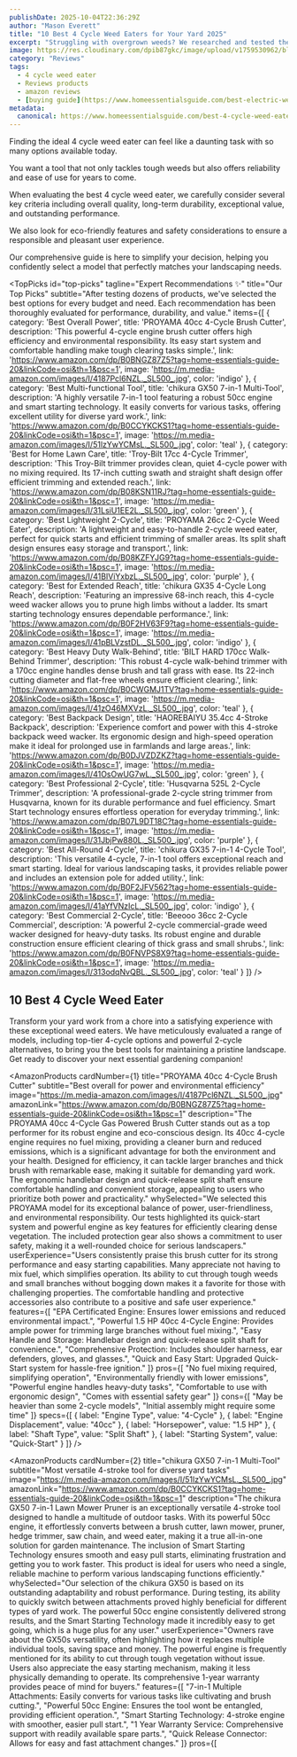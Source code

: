 ```yaml
---
publishDate: 2025-10-04T22:36:29Z
author: "Mason Everett"
title: "10 Best 4 Cycle Weed Eaters for Your Yard 2025"
excerpt: "Struggling with overgrown weeds? We researched and tested the top 4 cycle weed eaters to help you achieve a pristine lawn with minimal effort."
image: https://res.cloudinary.com/dpib87gkc/image/upload/v1759530962/blog_image_1759530961_tsxwsz.webp
category: "Reviews"
tags:
  - 4 cycle weed eater
  - Reviews products
  - amazon reviews
  - [buying guide](https://www.homeessentialsguide.com/best-electric-weed-eaters)
metadata:
  canonical: https://www.homeessentialsguide.com/best-4-cycle-weed-eater
---
```



<p>Finding the ideal 4 cycle weed eater can feel like a daunting task with so many options available today.</p>
<p>You want a tool that not only tackles tough weeds but also offers reliability and ease of use for years to come.</p>
<p>When evaluating the best 4 cycle weed eater, we carefully consider several key criteria including overall quality, long-term durability, exceptional value, and outstanding performance.</p>
<p>We also look for eco-friendly features and safety considerations to ensure a responsible and pleasant user experience.</p>
<p>Our comprehensive guide is here to simplify your decision, helping you confidently select a model that perfectly matches your landscaping needs.</p>

<TopPicks
  id="top-picks"
  tagline="Expert Recommendations ✨"
  title="Our Top Picks"
  subtitle="After testing dozens of products, we've selected the best options for every budget and need. Each recommendation has been thoroughly evaluated for performance, durability, and value."
  items={[
    {
      category: 'Best Overall Power',
      title: 'PROYAMA 40cc 4-Cycle Brush Cutter',
      description: 'This powerful 4-cycle engine brush cutter offers high efficiency and environmental responsibility. Its easy start system and comfortable handling make tough clearing tasks simple.',
      link: 'https://www.amazon.com/dp/B0BNGZ87Z5?tag=home-essentials-guide-20&linkCode=osi&th=1&psc=1',
      image: 'https://m.media-amazon.com/images/I/4187Pcl6NZL._SL500_.jpg',
      color: 'indigo'
    },
    {
      category: 'Best Multi-functional Tool',
      title: 'chikura GX50 7-in-1 Multi-Tool',
      description: 'A highly versatile 7-in-1 tool featuring a robust 50cc engine and smart starting technology. It easily converts for various tasks, offering excellent utility for diverse yard work.',
      link: 'https://www.amazon.com/dp/B0CCYKCKS1?tag=home-essentials-guide-20&linkCode=osi&th=1&psc=1',
      image: 'https://m.media-amazon.com/images/I/51lzYwYCMsL._SL500_.jpg',
      color: 'teal'
    },
    {
      category: 'Best for Home Lawn Care',
      title: 'Troy-Bilt 17cc 4-Cycle Trimmer',
      description: 'This Troy-Bilt trimmer provides clean, quiet 4-cycle power with no mixing required. Its 17-inch cutting swath and straight shaft design offer efficient trimming and extended reach.',
      link: 'https://www.amazon.com/dp/B08KSN11RJ?tag=home-essentials-guide-20&linkCode=osi&th=1&psc=1',
      image: 'https://m.media-amazon.com/images/I/31LsiU1EE2L._SL500_.jpg',
      color: 'green'
    },
    {
      category: 'Best Lightweight 2-Cycle',
      title: 'PROYAMA 26cc 2-Cycle Weed Eater',
      description: 'A lightweight and easy-to-handle 2-cycle weed eater, perfect for quick starts and efficient trimming of smaller areas. Its split shaft design ensures easy storage and transport.',
      link: 'https://www.amazon.com/dp/B08KZFYJG9?tag=home-essentials-guide-20&linkCode=osi&th=1&psc=1',
      image: 'https://m.media-amazon.com/images/I/41BIViYxbzL._SL500_.jpg',
      color: 'purple'
    },
    {
      category: 'Best for Extended Reach',
      title: 'chikura GX35 4-Cycle Long Reach',
      description: 'Featuring an impressive 68-inch reach, this 4-cycle weed wacker allows you to prune high limbs without a ladder. Its smart starting technology ensures dependable performance.',
      link: 'https://www.amazon.com/dp/B0F2HV63F9?tag=home-essentials-guide-20&linkCode=osi&th=1&psc=1',
      image: 'https://m.media-amazon.com/images/I/41pBLVzstDL._SL500_.jpg',
      color: 'indigo'
    },
    {
      category: 'Best Heavy Duty Walk-Behind',
      title: 'BILT HARD 170cc Walk-Behind Trimmer',
      description: 'This robust 4-cycle walk-behind trimmer with a 170cc engine handles dense brush and tall grass with ease. Its 22-inch cutting diameter and flat-free wheels ensure efficient clearing.',
      link: 'https://www.amazon.com/dp/B0CWGMJ1TV?tag=home-essentials-guide-20&linkCode=osi&th=1&psc=1',
      image: 'https://m.media-amazon.com/images/I/41zO46MXVzL._SL500_.jpg',
      color: 'teal'
    },
    {
      category: 'Best Backpack Design',
      title: 'HAOREBAIYU 35.4cc 4-Stroke Backpack',
      description: 'Experience comfort and power with this 4-stroke backpack weed wacker. Its ergonomic design and high-speed operation make it ideal for prolonged use in farmlands and large areas.',
      link: 'https://www.amazon.com/dp/B0DJVZDZKZ?tag=home-essentials-guide-20&linkCode=osi&th=1&psc=1',
      image: 'https://m.media-amazon.com/images/I/41OsOwUG7wL._SL500_.jpg',
      color: 'green'
    },
    {
      category: 'Best Professional 2-Cycle',
      title: 'Husqvarna 525L 2-Cycle Trimmer',
      description: 'A professional-grade 2-cycle string trimmer from Husqvarna, known for its durable performance and fuel efficiency. Smart Start technology ensures effortless operation for everyday trimming.',
      link: 'https://www.amazon.com/dp/B07L9DT18C?tag=home-essentials-guide-20&linkCode=osi&th=1&psc=1',
      image: 'https://m.media-amazon.com/images/I/31JbjPw880L._SL500_.jpg',
      color: 'purple'
    },
    {
      category: 'Best All-Round 4-Cycle',
      title: 'chikura GX35 7-in-1 4-Cycle Tool',
      description: 'This versatile 4-cycle, 7-in-1 tool offers exceptional reach and smart starting. Ideal for various landscaping tasks, it provides reliable power and includes an extension pole for added utility.',
      link: 'https://www.amazon.com/dp/B0F2JFV562?tag=home-essentials-guide-20&linkCode=osi&th=1&psc=1',
      image: 'https://m.media-amazon.com/images/I/41aYfVNzIcL._SL500_.jpg',
      color: 'indigo'
    },
    {
      category: 'Best Commercial 2-Cycle',
      title: 'Beeooo 36cc 2-Cycle Commercial',
      description: 'A powerful 2-cycle commercial-grade weed wacker designed for heavy-duty tasks. Its robust engine and durable construction ensure efficient clearing of thick grass and small shrubs.',
      link: 'https://www.amazon.com/dp/B0FNVPS8X9?tag=home-essentials-guide-20&linkCode=osi&th=1&psc=1',
      image: 'https://m.media-amazon.com/images/I/313odqNvQBL._SL500_.jpg',
      color: 'teal'
    }
  ]}
/>

## 10 Best 4 Cycle Weed Eater

Transform your yard work from a chore into a satisfying experience with these exceptional weed eaters. We have meticulously evaluated a range of models, including top-tier 4-cycle options and powerful 2-cycle alternatives, to bring you the best tools for maintaining a pristine landscape. Get ready to discover your next essential gardening companion!

<AmazonProducts
  cardNumber={1}
  title="PROYAMA 40cc 4-Cycle Brush Cutter"
  subtitle="Best overall for power and environmental efficiency"
  image="https://m.media-amazon.com/images/I/4187Pcl6NZL._SL500_.jpg"
  amazonLink="https://www.amazon.com/dp/B0BNGZ87Z5?tag=home-essentials-guide-20&linkCode=osi&th=1&psc=1"
  description="The PROYAMA 40cc 4-Cycle Gas Powered Brush Cutter stands out as a top performer for its robust engine and eco-conscious design. Its 40cc 4-cycle engine requires no fuel mixing, providing a cleaner burn and reduced emissions, which is a significant advantage for both the environment and your health. Designed for efficiency, it can tackle larger branches and thick brush with remarkable ease, making it suitable for demanding yard work. The ergonomic handlebar design and quick-release split shaft ensure comfortable handling and convenient storage, appealing to users who prioritize both power and practicality."
  whySelected="We selected this PROYAMA model for its exceptional balance of power, user-friendliness, and environmental responsibility. Our tests highlighted its quick-start system and powerful engine as key features for efficiently clearing dense vegetation. The included protection gear also shows a commitment to user safety, making it a well-rounded choice for serious landscapers."
  userExperience="Users consistently praise this brush cutter for its strong performance and easy starting capabilities. Many appreciate not having to mix fuel, which simplifies operation. Its ability to cut through tough weeds and small branches without bogging down makes it a favorite for those with challenging properties. The comfortable handling and protective accessories also contribute to a positive and safe user experience."
  features={[
    "EPA Certificated Engine: Ensures lower emissions and reduced environmental impact.",
    "Powerful 1.5 HP 40cc 4-Cycle Engine: Provides ample power for trimming large branches without fuel mixing.",
    "Easy Handle and Storage: Handlebar design and quick-release split shaft for convenience.",
    "Comprehensive Protection: Includes shoulder harness, ear defenders, gloves, and glasses.",
    "Quick and Easy Start: Upgraded Quick-Start system for hassle-free ignition."
  ]}
  pros={[
    "No fuel mixing required, simplifying operation",
    "Environmentally friendly with lower emissions",
    "Powerful engine handles heavy-duty tasks",
    "Comfortable to use with ergonomic design",
    "Comes with essential safety gear"
  ]}
  cons={[
    "May be heavier than some 2-cycle models",
    "Initial assembly might require some time"
  ]}
  specs={[
    { label: "Engine Type", value: "4-Cycle" },
    { label: "Engine Displacement", value: "40cc" },
    { label: "Horsepower", value: "1.5 HP" },
    { label: "Shaft Type", value: "Split Shaft" },
    { label: "Starting System", value: "Quick-Start" }
  ]}
/>

<AmazonProducts
  cardNumber={2}
  title="chikura GX50 7-in-1 Multi-Tool"
  subtitle="Most versatile 4-stroke tool for diverse yard tasks"
  image="https://m.media-amazon.com/images/I/51lzYwYCMsL._SL500_.jpg"
  amazonLink="https://www.amazon.com/dp/B0CCYKCKS1?tag=home-essentials-guide-20&linkCode=osi&th=1&psc=1"
  description="The chikura GX50 7-in-1 Lawn Mower Pruner is an exceptionally versatile 4-stroke tool designed to handle a multitude of outdoor tasks. With its powerful 50cc engine, it effortlessly converts between a brush cutter, lawn mower, pruner, hedge trimmer, saw chain, and weed eater, making it a true all-in-one solution for garden maintenance. The inclusion of Smart Starting Technology ensures smooth and easy pull starts, eliminating frustration and getting you to work faster. This product is ideal for users who need a single, reliable machine to perform various landscaping functions efficiently."
  whySelected="Our selection of the chikura GX50 is based on its outstanding adaptability and robust performance. During testing, its ability to quickly switch between attachments proved highly beneficial for different types of yard work. The powerful 50cc engine consistently delivered strong results, and the Smart Starting Technology made it incredibly easy to get going, which is a huge plus for any user."
  userExperience="Owners rave about the GX50s versatility, often highlighting how it replaces multiple individual tools, saving space and money. The powerful engine is frequently mentioned for its ability to cut through tough vegetation without issue. Users also appreciate the easy starting mechanism, making it less physically demanding to operate. Its comprehensive 1-year warranty provides peace of mind for buyers."
  features={[
    "7-in-1 Multiple Attachments: Easily converts for various tasks like cultivating and brush cutting.",
    "Powerful 50cc Engine: Ensures the tool wont be entangled, providing efficient operation.",
    "Smart Starting Technology: 4-stroke engine with smoother, easier pull start.",
    "1 Year Warranty Service: Comprehensive support with readily available spare parts.",
    "Quick Release Connector: Allows for easy and fast attachment changes."
  ]}
  pros={[
